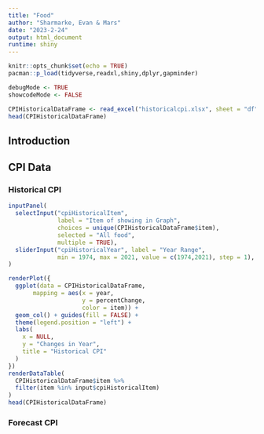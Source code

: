 ```yaml
---
title: "Food"
author: "Sharmarke, Evan & Mars"
date: "2023-2-24"
output: html_document
runtime: shiny
---
```


```r
knitr::opts_chunk$set(echo = TRUE)
pacman::p_load(tidyverse,readxl,shiny,dplyr,gapminder)

debugMode <- TRUE
showcodeMode <- FALSE

```

```r
CPIHistoricalDataFrame <- read_excel("historicalcpi.xlsx", sheet = "df")
head(CPIHistoricalDataFrame)
```


## Introduction

## CPI Data {.tabset}

### Historical CPI

```r

inputPanel(
  selectInput("cpiHistoricalItem", 
              label = "Item of showing in Graph",
              choices = unique(CPIHistoricalDataFrame$item),
              selected = "All food",
              multiple = TRUE),
  sliderInput("cpiHistoricalYear", label = "Year Range",
              min = 1974, max = 2021, value = c(1974,2021), step = 1),
)

renderPlot({
  ggplot(data = CPIHistoricalDataFrame,
       mapping = aes(x = year,
                     y = percentChange,
                     color = item)) + 
  geom_col() + guides(fill = FALSE) + 
  theme(legend.position = "left") + 
  labs(
    x = NULL,
    y = "Changes in Year",
    title = "Historical CPI"
  )
})
renderDataTable(
  CPIHistoricalDataFrame$item %>%
  filter(item %in% input$cpiHistoricalItem)
)
head(CPIHistoricalDataFrame)

```

### Forecast CPI

```r

```
